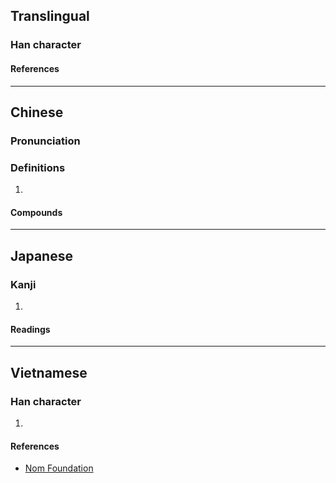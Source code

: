 {{character info}}
==Translingual==

===Han character===
{{Han char|rn=75|rad=木|as=14|sn=18|four=41927|canj=DMBB|ids=⿰木需}}

====References====
{{Han ref|kx=0559.030|dkj=15748|dj=0948.190|hdz=21308.080|uh=6ABD}}

----

==Chinese==
{{zh-forms}}

===Pronunciation===
{{zh-pron
|m=nòu,ruǎn,rú
|m-s=
|dg=
|c=nau6
|c-t=
|g=
|h=pfs=
|j=
|mb=
|md=
|mn=
|mn-t=
|w=
|x=
|mc=y
|oc=y
|cat=n
}}

===Definitions===
{{head|zh|Han character}}

# {{rfdef|zh}}

====Compounds====
{{zh-der|檽棗}}

----

==Japanese==

===Kanji===
{{ja-kanji|grade=|rs=木14}}

# {{rfdef|ja|sort=木14}}

====Readings====
{{ja-readings
|on=じ, に, ぜん, ねん, じゅ, にゅ
|kun=きくらげ
}}

----

==Vietnamese==

===Han character===
{{vi-readings|rs=木14|reading=nho}}

# {{rfdef|vi|sort=木14}}

====References====
* [http://nomfoundation.org/common/nom_details.php?codepoint=6abd Nom Foundation]